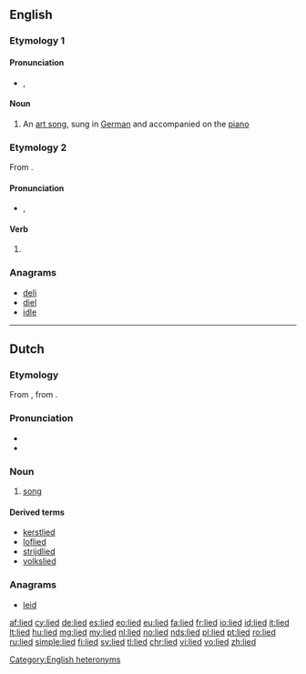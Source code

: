 {{also|Lied}}
==English==

===Etymology 1===
{{borrowing|de|en|Lied|lang=en}}

====Pronunciation====
* {{enPR|lēd}}, {{IPA|/liːd/|lang=en}}

====Noun====
{{wikipedia}}
{{en-noun|lieder}}

# {{context|music|lang=en}} An [[art song]], sung in [[German]] and accompanied on the [[piano]]

===Etymology 2===
From {{etyl|en|-}} {{l/en|lie}}.

====Pronunciation====
* {{enPR|līd}}, {{IPA|/laɪd/|lang=en}}

====Verb====
{{head|en|verb form}}

# {{en-past of|lie}}

===Anagrams===
* [[deli#English|deli]]
* [[diel#English|diel]]
* [[idle#English|idle]]

[[Category:English heteronyms]]

----

==Dutch==
{{wikipedia|lang=nl}}

===Etymology===
From {{etyl|odt|nl}} {{m|odt|*lioth}}, from {{etyl|gem-pro|nl}} {{m|gem-pro|*leuþą}}.

===Pronunciation===
* {{rhymes|it|lang=nl}}
* {{audio-IPA|Nl-lied.ogg|/lit/|lang=nl}}

===Noun===
{{nl-noun|n|-eren|liedje}}

# [[song]]

====Derived terms====
{{top4}}
* [[kerstlied]]
* [[loflied]]
* [[strijdlied]]
* [[volkslied]]
{{bottom}}

===Anagrams===
* [[leid#Dutch|leid]]

[[af:lied]]
[[cy:lied]]
[[de:lied]]
[[es:lied]]
[[eo:lied]]
[[eu:lied]]
[[fa:lied]]
[[fr:lied]]
[[io:lied]]
[[id:lied]]
[[it:lied]]
[[lt:lied]]
[[hu:lied]]
[[mg:lied]]
[[my:lied]]
[[nl:lied]]
[[no:lied]]
[[nds:lied]]
[[pl:lied]]
[[pt:lied]]
[[ro:lied]]
[[ru:lied]]
[[simple:lied]]
[[fi:lied]]
[[sv:lied]]
[[tl:lied]]
[[chr:lied]]
[[vi:lied]]
[[vo:lied]]
[[zh:lied]]